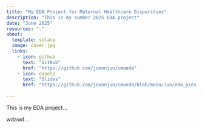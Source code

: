 ```yaml
---
title: "My EDA Project for Maternal Healthcare Disparities"
description: "This is my summer 2025 EDA project"
date: "June 2025"
resources: "."
about: 
  template: solana
  image: cover.jpg
  links: 
    - icon: github
      text: "GitHub"
      href: "https://github.com/joannjun/cmueda"
    - icon: easel2
      text: "Slides"
      href: "https://github.com/joannjun/cmueda/blob/main/Jun/eda_pres.html"
    
---
```


This is my EDA project...

wdawd...

